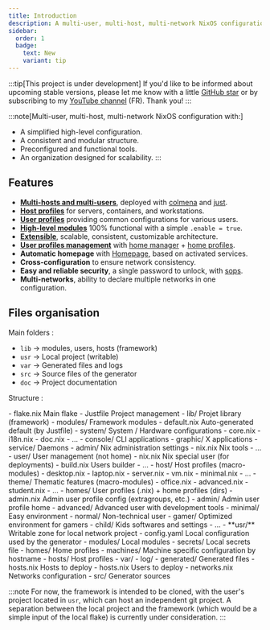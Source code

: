 ```yaml
---
title: Introduction
description: A multi-user, multi-host, multi-network NixOS configuration
sidebar:
  order: 1
  badge:
    text: New
    variant: tip
---
```



:::tip[This project is under development]
If you'd like to be informed about upcoming stable versions, please let me know with a little [GitHub star](https://github.com/gponcon/nixos-configuration) or by subscribing to my [YouTube channel](https://www.youtube.com/@DarkoneLinux) (FR). Thank you!
:::

:::note[Multi-user, multi-host, multi-network NixOS configuration with:]
- A simplified high-level configuration.
- A consistent and modular structure.
- Preconfigured and functional tools.
- An organization designed for scalability.
:::

## Features

- **[Multi-hosts and multi-users](specifications#the-generator)**, deployed with [colmena](https://github.com/zhaofengli/colmena) and [just](https://github.com/casey/just).
- **[Host profiles](../ref/host-profiles)** for servers, containers, and workstations.
- **[User profiles](../ref/user-profiles)** providing common configurations for various users.
- **[High-level modules](../ref/modules)** 100% functional with a simple `.enable = true`.
- **[Extensible](#files-organisation)**, scalable, consistent, customizable architecture.
- **[User profiles management](../ref/user-profiles)** with [home manager](https://github.com/nix-community/home-manager) + [home profiles](../ref/user-profiles#home-profiles).
- **Automatic homepage** with [Homepage](https://github.com/gethomepage/homepage), based on activated services.
- **Cross-configuration** to ensure network consistency.
- **Easy and reliable security**, a single password to unlock, with [sops](https://github.com/Mic92/sops-nix).
- **Multi-networks**, ability to declare multiple networks in one configuration.

## Files organisation

Main folders :

- `lib` -> modules, users, hosts (framework)
- `usr` -> Local project (writable)
- `var` -> Generated files and logs
- `src` -> Source files of the generator
- `doc` -> Project documentation

Structure :

<FileTree>
- flake.nix Main flake
- Justfile Project management
- lib/ Projet library (framework)
- modules/ Framework modules
  - default.nix Auto-generated default (by Justfile)
  - system/ System / Hardware configurations
    - core.nix
    - i18n.nix
    - doc.nix
    - …
  - console/ CLI applications
  - graphic/ X applications
  - service/ Daemons
  - admin/ Nix administration settings
    - nix.nix Nix tools
    - …
  - user/ User management (not home)
    - nix.nix Nix special user (for deployments)
    - build.nix Users builder
    - …
  - host/ Host profiles (macro-modules)
    - desktop.nix
    - laptop.nix
    - server.nix
    - vm.nix
    - minimal.nix
    - …
  - theme/ Thematic features (macro-modules)
    - office.nix
    - advanced.nix
    - student.nix
    - …
- homes/ User profiles (.nix) + home profiles (dirs)
  - admin.nix Admin user profile config (extragroups, etc.)
  - admin/ Admin user profile home
  - advanced/ Advanced user with development tools
  - minimal/ Easy environment
  - normal/ Non-technical user
  - gamer/ Optimized environment for gamers
  - child/ Kids softwares and settings
  - …
- **usr/** Writable zone for local network project
  - config.yaml Local configuration used by the generator
  - modules/ Local modules
  - secrets/ Local secrets file
  - homes/ Home profiles
  - machines/ Machine specific configuration by hostname
  - hosts/ Host profiles
- var/
  - log/
  - generated/ Generated files
    - hosts.nix Hosts to deploy
    - hosts.nix Users to deploy
    - networks.nix Networks configuration
- src/ Generator sources
</FileTree>

:::note
For now, the framework is intended to be cloned, with the user's project located in `usr`, which can host an independent git project. A separation between the local project and the framework (which would be a simple input of the local flake) is currently under consideration.
:::